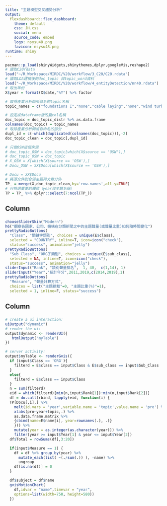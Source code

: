 ```yaml
---
title: "主題模型交叉趨勢分析"
output: 
  flexdashboard::flex_dashboard:
    theme: default
    css: JH.css
    social: menu
    source_code: embed
    logo: nsysu48.png
    favicon: nsysu48.png
runtime: shiny
---
```


```r
pacman::p_load(shinyWidgets,shinythemes,dplyr,googleVis,reshape2)
# 讀取C20rdata
load("~/R_Workspace/MIRDC/V20/workflow/3_C20/C20.rdata")
# 讀取LDA建模後的doc_topic 與topic_word資料
load("~/R_Workspace/MIRDC/V20/workflow/4_entityDetection/nn40.rdata")
# 取出年份
X$year = format(X$date,"%Y") %>% factor

# 取得產業分析師所命名的topic名稱
topic_names = c("foundations I","none","cable laying","none","wind turbines","none","O&M","inspection & repair","financing","none","Thirdnoneparty certification","energy issues","ocean data measurements","none","grid","Asia","tender","none","scientific researches","environmental survey","ports","cables","North Americas","Europe","operation safety","integration systems ","none","vessels I","industry","vessels II","Taiwan ","trainings","none","foudation installation","foundations II","Scotland","Ocean Energy","none","USA","none")

# 設定成dataframe後改變col名稱
doc_topic = doc_topic_distr %>% as.data.frame
colnames(doc_topic) = topic_names
# 取除產業分析師沒有命名的部分
dupl_id = c(-which(duplicated(colnames(doc_topic))),-2)
doc_topic_clean = doc_topic[,dupl_id]

# 只做OSW這個來源
# doc_topic_OSW = doc_topic[which(X$source == 'OSW'),]
# doc_topic_OSW = doc_topic
# X_OSW = X[which(X$source == 'OSW'),]
# Docu_OSW = XX$Docu[which(X$source == 'OSW'),]

# Docu = XX$Docu
# 將源文件到合併主題與文章分佈
TP_ = merge(X,doc_topic_clean,by='row.names',all.y=TRUE)
# 只挑選重要的欄位（year與主題名稱）
TP = TP_ %>% dplyr::select(7:ncol(TP_))
```

Column {data-width=25%}
-------------------------------------
### 
```r
chooseSliderSkin("Modern")
h6("觀察各國家、公司、機構在分類新聞之中的主題聲量(或聲量比重)如何隨時間變化")
prettyRadioButtons(
  "Class", "關鍵字類別", choices = unique(E$class),
  selected = "COUNTRY", inline=T, icon=icon("check"), 
  status="success", animation="jelly")
prettyRadioButtons(
  "Sub_Class", "ORG子類別", choices = unique(E$sub_class),
  selected = NA, inline=T, icon=icon("check"), 
  status="success", animation="jelly")
sliderInput("Rank", "類別聲量排名",  1, 40,  c(1,14), 1)
sliderInput("Year","統計年分",2011,2019,c(2014,2019),1)
prettyRadioButtons(
  "Measure", "聲量計算方式", 
  choices = list("主題總和"=0, "主題比重(%)"=1),
  selected = 1, inline=F, status="success")

```

Column {data-width=75%}
-------------------------------------
### 
```r
# create a ui interaction:
uiOutput("dynamic")
# render the ui:
output$dynamic <- renderUI({ 
   htmlOutput("myTable")
})

# server activity:
output$myTable <- renderGvis({
  if (input$Class == 'ORG'){
    filterd = E$class == input$Class & E$sub_class == input$Sub_Class
  }
  else{
    filterd = E$class == input$Class
  }
  n = sum(filterd)
  eid = which(filterd)[min(n,input$Rank[1]):min(n,input$Rank[2])]
  df = do.call(rbind, lapply(eid, function(i) {
  TP[Docu[,i],] %>%
    melt(id.vars = 'year',variable.name = 'topic',value.name = 'pro') %>% 
    xtabs(pro~year+topic,.) %>% 
    as.data.frame.matrix %>% 
    {cbind(name=E$name[i], year=rownames(.), .)}
    })) %>%
    mutate(year = as.integer(as.character(year))) %>% 
    filter(year >= input$Year[1] & year <= input$Year[2])
  df$Total = rowSums(df[,3:20])

  if(input$Measure == 1) {
    df = df %>% group_by(year) %>% 
      mutate_each(list( ~(./sum(.)) ), -name) %>% 
      ungroup
    df[is.na(df)] = 0
  }

  df$subject = df$name
  gvisMotionChart(
    df,idvar = "name",timevar = "year",
    options=list(width=750, height=580))       
  })


```


